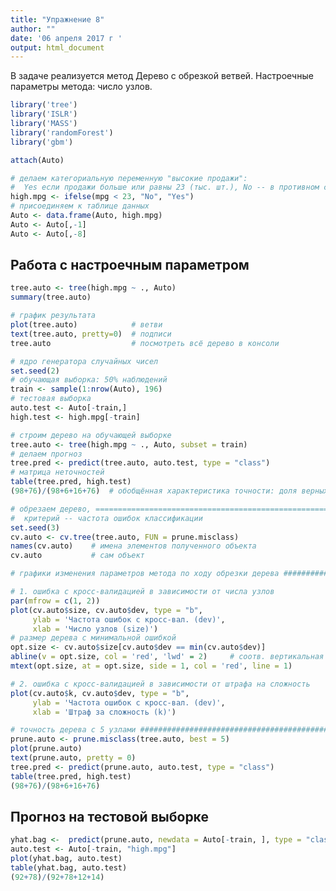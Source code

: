 ```yaml
---
title: "Упражнение 8"
author: ""
date: '06 апреля 2017 г '
output: html_document
---
```



В задаче реализуется метод Дерево с обрезкой ветвей. Настроечные параметры метода: число узлов.

```r
library('tree')
library('ISLR')
library('MASS')
library('randomForest')
library('gbm')

attach(Auto)

# делаем категориальную переменную "высокие продажи":
#  Yes если продажи больше или равны 23 (тыс. шт.), No -- в противном случае
high.mpg <- ifelse(mpg < 23, "No", "Yes")
# присоединяем к таблице данных
Auto <- data.frame(Auto, high.mpg)
Auto <- Auto[,-1]
Auto <- Auto[,-8]


```

## Работа с настроечным параметром


```r

tree.auto <- tree(high.mpg ~ ., Auto)
summary(tree.auto)

# график результата
plot(tree.auto)            # ветви
text(tree.auto, pretty=0)  # подписи
tree.auto                  # посмотреть всё дерево в консоли

# ядро генератора случайных чисел
set.seed(2)
# обучающая выборка: 50% наблюдений
train <- sample(1:nrow(Auto), 196)
# тестовая выборка
auto.test <- Auto[-train,]
high.test <- high.mpg[-train]

# строим дерево на обучающей выборке
tree.auto <- tree(high.mpg ~ ., Auto, subset = train)
# делаем прогноз
tree.pred <- predict(tree.auto, auto.test, type = "class")
# матрица неточностей
table(tree.pred, high.test)
(98+76)/(98+6+16+76)  # обобщённая характеристика точности: доля верных прогнозов

# обрезаем дерево, =============================================================
#  критерий -- частота ошибок классификации
set.seed(3)
cv.auto <- cv.tree(tree.auto, FUN = prune.misclass)
names(cv.auto)    # имена элементов полученного объекта
cv.auto           # сам объект

# графики изменения параметров метода по ходу обрезки дерева ###################

# 1. ошибка с кросс-валидацией в зависимости от числа узлов
par(mfrow = c(1, 2))
plot(cv.auto$size, cv.auto$dev, type = "b",
     ylab = 'Частота ошибок с кросс-вал. (dev)',
     xlab = 'Число узлов (size)')
# размер дерева с минимальной ошибкой
opt.size <- cv.auto$size[cv.auto$dev == min(cv.auto$dev)]
abline(v = opt.size, col = 'red', 'lwd' = 2)     # соотв. вертикальная прямая
mtext(opt.size, at = opt.size, side = 1, col = 'red', line = 1)

# 2. ошибка с кросс-валидацией в зависимости от штрафа на сложность
plot(cv.auto$k, cv.auto$dev, type = "b",
     ylab = 'Частота ошибок с кросс-вал. (dev)',
     xlab = 'Штраф за сложность (k)')

# точность дерева с 5 узлами ###################################################
prune.auto <- prune.misclass(tree.auto, best = 5)
plot(prune.auto)
text(prune.auto, pretty = 0)
tree.pred <- predict(prune.auto, auto.test, type = "class")
table(tree.pred, high.test)
(98+76)/(98+6+16+76)

```

## Прогноз на тестовой выборке

```r

yhat.bag <-  predict(prune.auto, newdata = Auto[-train, ], type = "class")
auto.test <- Auto[-train, "high.mpg"]
plot(yhat.bag, auto.test)
table(yhat.bag, auto.test)
(92+78)/(92+78+12+14)

```



